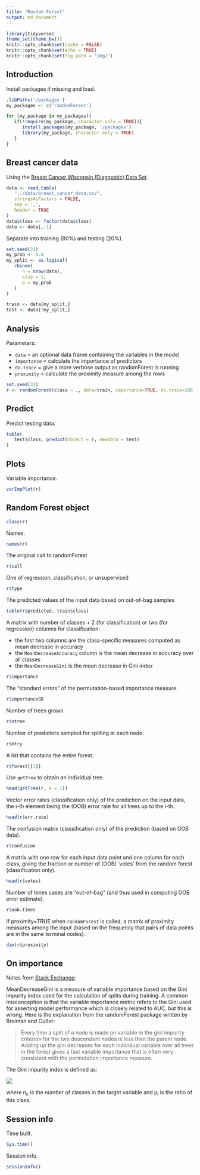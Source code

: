 ```yaml
---
title: "Random Forest"
output: md_document
---
```


```r
library(tidyverse)
theme_set(theme_bw())
knitr::opts_chunk$set(cache = FALSE)
knitr::opts_chunk$set(echo = TRUE)
knitr::opts_chunk$set(fig.path = "img/")
```

## Introduction

Install packages if missing and load.

```r
.libPaths('/packages')
my_packages <- c('randomForest')

for (my_package in my_packages){
   if(!require(my_package, character.only = TRUE)){
      install.packages(my_package, '/packages')
      library(my_package, character.only = TRUE)
   }
}
```

## Breast cancer data

Using the [Breast Cancer Wisconsin (Diagnostic) Data Set](https://archive.ics.uci.edu/ml/datasets/Breast+Cancer+Wisconsin+(Diagnostic)).

```r
data <- read.table(
   "../data/breast_cancer_data.csv",
   stringsAsFactors = FALSE,
   sep = ',',
   header = TRUE
)
data$class <- factor(data$class)
data <- data[,-1]
```

Separate into training (80%) and testing (20%).

```r
set.seed(31)
my_prob <- 0.8
my_split <- as.logical(
   rbinom(
      n = nrow(data),
      size = 1,
      p = my_prob
   )
)

train <- data[my_split,]
test <- data[!my_split,]
```

## Analysis

Parameters:

* `data` = an optional data frame containing the variables in the model
* `importance` = calculate the importance of predictors
* `do.trace` = give a more verbose output as randomForest is running
* `proximity` = calculate the proximity measure among the rows

```r
set.seed(31)
r <- randomForest(class ~ ., data=train, importance=TRUE, do.trace=100, proximity = TRUE)
```

## Predict

Predict testing data.

```r
table(
   test$class, predict(object = r, newdata = test)
)
```

## Plots

Variable importance.

```r
varImpPlot(r)
```

## Random Forest object

```r
class(r)
```

Names.

```r
names(r)
```

The original call to randomForest

```r
r$call
```

One of regression, classification, or unsupervised

```r
r$type
```

The predicted values of the input data based on out-of-bag samples

```r
table(r$predicted, train$class)
```

A matrix with number of classes + 2 (for classification) or two (for regression) columns for classification:

* the first two columns are the class-specific measures computed as mean decrease in accuracy
* the `MeanDecreaseAccuracy` column is the mean decrease in accuracy over all classes
* the `MeanDecreaseGini` is the mean decrease in Gini index

```r
r$importance
```

The "standard errors" of the permutation-based importance measure.

```r
r$importanceSD
```

Number of trees grown.

```r
r$ntree
```

Number of predictors sampled for spliting at each node.

```r
r$mtry
```

A list that contains the entire forest.

```r
r$forest[[1]]
```

Use `getTree` to obtain an individual tree.

```r
head(getTree(r, k = 1))
```

Vector error rates (classification only) of the prediction on the input data, the i-th element being the (OOB) error rate for all trees up to the i-th.

```r
head(r$err.rate)
```

The confusion matrix (classification only) of the prediction (based on OOB data).

```r
r$confusion
```

A matrix with one row for each input data point and one column for each class, giving the fraction or number of (OOB) ‘votes’ from the random forest (classification only).

```r
head(r$votes)
```

Number of times cases are "out-of-bag" (and thus used in computing OOB error estimate).

```r
r$oob.times
```

If proximity=TRUE when `randomForest` is called, a matrix of proximity measures among the input (based on the frequency that pairs of data points are in the same terminal nodes).

```r
dim(r$proximity)
```

## On importance

Notes from [Stack Exchange](http://stats.stackexchange.com/questions/92419/relative-importance-of-a-set-of-predictors-in-a-random-forests-classification-in>):

MeanDecreaseGini is a measure of variable importance based on the Gini impurity index used for the calculation of splits during training. A common misconception is that the variable importance metric refers to the Gini used for asserting model performance which is closely related to AUC, but this is wrong. Here is the explanation from the randomForest package written by Breiman and Cutler:

> Every time a split of a node is made on variable m the gini impurity criterion for the two descendent nodes is less than the parent node. Adding up the gini decreases for each individual variable over all trees in the forest gives a fast variable importance that is often very consistent with the permutation importance measure.

The Gini impurity index is defined as:

![](https://latex.codecogs.com/png.image?\large&space;\bg{white}G&space;=&space;\sum^{n_c}_{i=1}&space;p_i&space;(1&space;-&space;p_i))

where n<sub>c</sub> is the number of classes in the target variable and p<sub>i</sub> is the ratio of this class.

## Session info

Time built.

```r
Sys.time()
```

Session info.

```r
sessionInfo()
```
